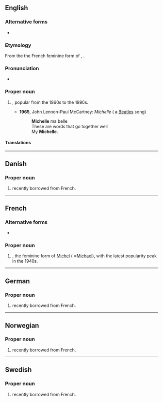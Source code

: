 ==English==

===Alternative forms===
* {{l|en|Michele}}

===Etymology===
From the the French feminine form of {{m|fr|Michel||Michael}}, {{etyl|he|en}} {{m|he|מיכאל||who is like God|tr=mikhál}}.

===Pronunciation===
* {{IPA|/mɪˈʃɛl/|lang=en}}

===Proper noun===
{{en-proper noun}}

# {{given name|female|from=Hebrew}}, popular from the 1960s to the 1990s.
#* '''1965''', John Lennon-Paul McCartney: ''Michelle'' ( a [[Beatles]] song)
#*: '''Michelle''' ma belle
#*: These are words that go together well
#*: My '''Michelle'''.

====Translations====
{{trans-see|female given name|Michaela}}

----

==Danish==

===Proper noun===
{{head|da|proper noun}}

# {{given name|female|lang=da}} recently borrowed from French.

----

==French==

===Alternative forms===
* {{l|fr|Michèle}}

===Proper noun===
{{fr-proper noun|f}}

# {{given name|female|lang=fr}}, the feminine form of [[Michel]] ( =[[Michael]]), with the latest popularity peak in the 1940s.

----

==German==

===Proper noun===
{{de-proper noun|f}}

# {{given name|female|lang=de}} recently borrowed from French.

----

==Norwegian==

===Proper noun===
{{head|no|proper noun}}

# {{given name|female|lang=no}} recently borrowed from French.

----

==Swedish==

===Proper noun===
{{sv-proper noun|c}}

# {{given name|female|lang=sv}} recently borrowed from French.